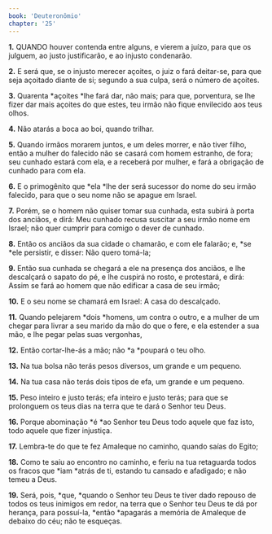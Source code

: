 ```yaml
---
book: 'Deuteronômio'
chapter: '25'
---
```


**1.** QUANDO houver contenda entre alguns, e vierem a juízo, para que os julguem, ao justo justificarão, e ao injusto condenarão.

**2.** E será que, se o injusto merecer açoites, o juiz o fará deitar-se, para que seja açoitado diante de si; segundo a sua culpa, será o número de açoites.

**3.** Quarenta *açoites *lhe fará dar, não mais; para que, porventura, se lhe fizer dar mais açoites do que estes, teu irmão não fique envilecido aos teus olhos.

**4.** Não atarás a boca ao boi, quando trilhar.

**5.** Quando irmãos morarem juntos, e um deles morrer, e não tiver filho, então a mulher do falecido não se casará com homem estranho, de fora; seu cunhado estará com ela, e a receberá por mulher, e fará a obrigação de cunhado para com ela.

**6.** E o primogênito que *ela *lhe der será sucessor do nome do seu irmão falecido, para que o seu nome não se apague em Israel.

**7.** Porém, se o homem não quiser tomar sua cunhada, esta subirá à porta dos anciãos, e dirá: Meu cunhado recusa suscitar a seu irmão nome em Israel; não quer cumprir para comigo o dever de cunhado.

**8.** Então os anciãos da sua cidade o chamarão, e com ele falarão; e, *se *ele persistir, e disser: Não quero tomá-la;

**9.** Então sua cunhada se chegará a ele na presença dos anciãos, e lhe descalçará o sapato do pé, e lhe cuspirá no rosto, e protestará, e dirá: Assim se fará ao homem que não edificar a casa de seu irmão;

**10.** E o seu nome se chamará em Israel: A casa do descalçado.

**11.** Quando pelejarem *dois *homens, um contra o outro, e a mulher de um chegar para livrar a seu marido da mão do que o fere, e ela estender a sua mão, e lhe pegar pelas suas vergonhas,

**12.** Então cortar-lhe-ás a mão; não *a *poupará o teu olho.

**13.** Na tua bolsa não terás pesos diversos, um grande e um pequeno.

**14.** Na tua casa não terás dois tipos de efa, um grande e um pequeno.

**15.** Peso inteiro e justo terás; efa inteiro e justo terás; para que se prolonguem os teus dias na terra que te dará o Senhor teu Deus.

**16.** Porque abominação *é *ao Senhor teu Deus todo aquele que faz isto, todo aquele que fizer injustiça.

**17.** Lembra-te do que te fez Amaleque no caminho, quando saías do Egito;

**18.** Como te saiu ao encontro no caminho, e feriu na tua retaguarda todos os fracos que *iam *atrás de ti, estando tu cansado e afadigado; e não temeu a Deus.

**19.** Será, pois, *que, *quando o Senhor teu Deus te tiver dado repouso de todos os teus inimigos em redor, na terra que o Senhor teu Deus te dá por herança, para possuí-la, *então *apagarás a memória de Amaleque de debaixo do céu; não te esqueças.